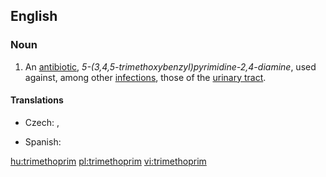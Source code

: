 ==English==
{{wikipedia}}
===Noun===
{{en-noun|-}}

# {{pharmaceutical drug}} An [[antibiotic]], ''5-(3,4,5-trimethoxybenzyl)pyrimidine-2,4-diamine'', used against, among other [[infection]]s, those of the [[urinary tract]].

====Translations====
{{trans-top|antibiotic}}
* Czech: {{t-|cs|trimethoprim|m}}, {{t|cs|trimetoprim|m}}
{{trans-mid}}
* Spanish: {{t-|es|trimetoprima|f}}
{{trans-bottom}}

[[hu:trimethoprim]]
[[pl:trimethoprim]]
[[vi:trimethoprim]]